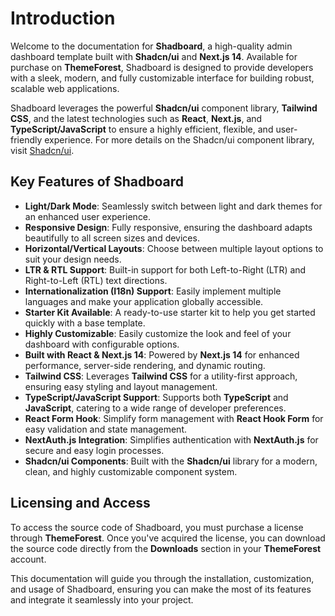 # Introduction

Welcome to the documentation for **Shadboard**, a high-quality admin dashboard template built with **Shadcn/ui** and **Next.js 14**. Available for purchase on **ThemeForest**, Shadboard is designed to provide developers with a sleek, modern, and fully customizable interface for building robust, scalable web applications.

Shadboard leverages the powerful **Shadcn/ui** component library, **Tailwind CSS**, and the latest technologies such as **React**, **Next.js**, and **TypeScript/JavaScript** to ensure a highly efficient, flexible, and user-friendly experience. For more details on the Shadcn/ui component library, visit [Shadcn/ui](https://ui.shadcn.com/).

## Key Features of Shadboard

- **Light/Dark Mode**: Seamlessly switch between light and dark themes for an enhanced user experience.
- **Responsive Design**: Fully responsive, ensuring the dashboard adapts beautifully to all screen sizes and devices.
- **Horizontal/Vertical Layouts**: Choose between multiple layout options to suit your design needs.
- **LTR & RTL Support**: Built-in support for both Left-to-Right (LTR) and Right-to-Left (RTL) text directions.
- **Internationalization (I18n) Support**: Easily implement multiple languages and make your application globally accessible.
- **Starter Kit Available**: A ready-to-use starter kit to help you get started quickly with a base template.
- **Highly Customizable**: Easily customize the look and feel of your dashboard with configurable options.
- **Built with React & Next.js 14**: Powered by **Next.js 14** for enhanced performance, server-side rendering, and dynamic routing.
- **Tailwind CSS**: Leverages **Tailwind CSS** for a utility-first approach, ensuring easy styling and layout management.
- **TypeScript/JavaScript Support**: Supports both **TypeScript** and **JavaScript**, catering to a wide range of developer preferences.
- **React Form Hook**: Simplify form management with **React Hook Form** for easy validation and state management.
- **NextAuth.js Integration**: Simplifies authentication with **NextAuth.js** for secure and easy login processes.
- **Shadcn/ui Components**: Built with the **Shadcn/ui** library for a modern, clean, and highly customizable component system.

## Licensing and Access

To access the source code of Shadboard, you must purchase a license through **ThemeForest**. Once you've acquired the license, you can download the source code directly from the **Downloads** section in your **ThemeForest** account.

This documentation will guide you through the installation, customization, and usage of Shadboard, ensuring you can make the most of its features and integrate it seamlessly into your project.

